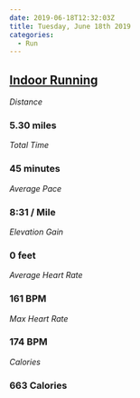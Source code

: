 ```yaml
---
date: 2019-06-18T12:32:03Z
title: Tuesday, June 18th 2019
categories:
  - Run
---
```

## [Indoor Running](https://www.strava.com/activities/2461782890)

_Distance_

### 5.30 miles

_Total Time_

### 45 minutes

_Average Pace_

### 8:31 / Mile

_Elevation Gain_

### 0 feet

_Average Heart Rate_

### 161 BPM

_Max Heart Rate_

### 174 BPM

_Calories_

### 663 Calories